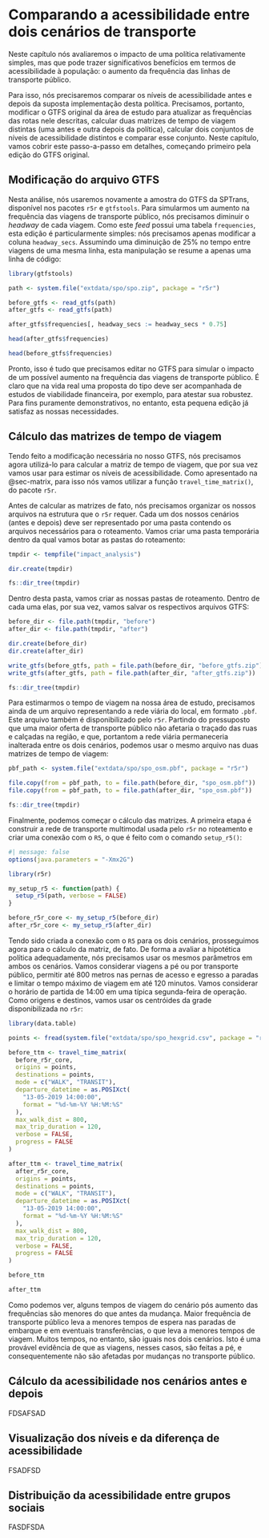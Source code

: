 #  Comparando a acessibilidade entre dois cenários de transporte

Neste capítulo nós avaliaremos o impacto de uma política relativamente simples, mas que pode trazer significativos benefícios em termos de acessibilidade à população: o aumento da frequência das linhas de transporte público.

Para isso, nós precisaremos comparar os níveis de acessibilidade antes e depois da suposta implementação desta política. Precisamos, portanto, modificar o GTFS original da área de estudo para atualizar as frequências das rotas nele descritas, calcular duas matrizes de tempo de viagem distintas (uma antes e outra depois da política), calcular dois conjuntos de níveis de acessibilidade distintos e comparar esse conjunto. Neste capítulo, vamos cobrir este passo-a-passo em detalhes, começando primeiro pela edição do GTFS original.

## Modificação do arquivo GTFS

Nesta análise, nós usaremos novamente a amostra do GTFS da SPTrans, disponível nos pacotes `r5r` e `gtfstools`. Para simularmos um aumento na frequência das viagens de transporte público, nós precisamos diminuir o *headway* de cada viagem. Como este *feed* possui uma tabela `frequencies`, esta edição é particularmente simples: nós precisamos apenas modificar a coluna `headway_secs`. Assumindo uma diminuição de 25% no tempo entre viagens de uma mesma linha, esta manipulação se resume a apenas uma linha de código:

```r
library(gtfstools)

path <- system.file("extdata/spo/spo.zip", package = "r5r")

before_gtfs <- read_gtfs(path)
after_gtfs <- read_gtfs(path)

after_gtfs$frequencies[, headway_secs := headway_secs * 0.75]

head(after_gtfs$frequencies)

head(before_gtfs$frequencies)
```

Pronto, isso é tudo que precisamos editar no GTFS para simular o impacto de um possível aumento na frequência das viagens de transporte público. É claro que na vida real uma proposta do tipo deve ser acompanhada de estudos de viabilidade financeira, por exemplo, para atestar sua robustez. Para fins puramente demonstrativos, no entanto, esta pequena edição já satisfaz as nossas necessidades.

## Cálculo das matrizes de tempo de viagem

Tendo feito a modificação necessária no nosso GTFS, nós precisamos agora utilizá-lo para calcular a matriz de tempo de viagem, que por sua vez vamos usar para estimar os níveis de acessibilidade. Como apresentado na @sec-matrix, para isso nós vamos utilizar a função `travel_time_matrix()`, do pacote `r5r`.

Antes de calcular as matrizes de fato, nós precisamos organizar os nossos arquivos na estrutura que o `r5r` requer. Cada um dos nossos cenários (antes e depois) deve ser representado por uma pasta contendo os arquivos necessários para o roteamento. Vamos criar uma pasta temporária dentro da qual vamos botar as pastas do roteamento:

```r
tmpdir <- tempfile("impact_analysis")

dir.create(tmpdir)

fs::dir_tree(tmpdir)
```

Dentro desta pasta, vamos criar as nossas pastas de roteamento. Dentro de cada uma elas, por sua vez, vamos salvar os respectivos arquivos GTFS:

```r
before_dir <- file.path(tmpdir, "before")
after_dir <- file.path(tmpdir, "after")

dir.create(before_dir)
dir.create(after_dir)

write_gtfs(before_gtfs, path = file.path(before_dir, "before_gtfs.zip"))
write_gtfs(after_gtfs, path = file.path(after_dir, "after_gtfs.zip"))

fs::dir_tree(tmpdir)
```

Para estimarmos o tempo de viagem na nossa área de estudo, precisamos ainda de um arquivo representando a rede viária do local, em formato `.pbf`. Este arquivo também é disponibilizado pelo `r5r`. Partindo do pressuposto que uma maior oferta de transporte público não afetaria o traçado das ruas e calçadas na região, e que, portantom a rede viária permaneceria inalterada entre os dois cenários, podemos usar o mesmo arquivo nas duas matrizes de tempo de viagem:

```r
pbf_path <- system.file("extdata/spo/spo_osm.pbf", package = "r5r")

file.copy(from = pbf_path, to = file.path(before_dir, "spo_osm.pbf"))
file.copy(from = pbf_path, to = file.path(after_dir, "spo_osm.pbf"))

fs::dir_tree(tmpdir)
```

Finalmente, podemos começar o cálculo das matrizes. A primeira etapa é construir a rede de transporte multimodal usada pelo `r5r` no roteamento e criar uma conexão com o `R5`, o que é feito com o comando `setup_r5()`:

```r
#| message: false
options(java.parameters = "-Xmx2G")

library(r5r)

my_setup_r5 <- function(path) {
  setup_r5(path, verbose = FALSE)
}

before_r5r_core <- my_setup_r5(before_dir)
after_r5r_core <- my_setup_r5(after_dir)
```

Tendo sido criada a conexão com o `R5` para os dois cenários, prosseguimos agora para o cálculo da matriz, de fato. De forma a avaliar a hipotética política adequadamente, nós precisamos usar os mesmos parâmetros em ambos os cenários. Vamos considerar viagens a pé ou por transporte público, permitir até 800 metros nas pernas de acesso e egresso a paradas e limitar o tempo máximo de viagem em até 120 minutos. Vamos considerar o horário de partida de 14:00 em uma típica segunda-feira de operação. Como origens e destinos, vamos usar os centróides da grade disponibilizada no `r5r`:

```r
library(data.table)

points <- fread(system.file("extdata/spo/spo_hexgrid.csv", package = "r5r"))

before_ttm <- travel_time_matrix(
  before_r5r_core,
  origins = points,
  destinations = points,
  mode = c("WALK", "TRANSIT"),
  departure_datetime = as.POSIXct(
    "13-05-2019 14:00:00",
    format = "%d-%m-%Y %H:%M:%S"
  ),
  max_walk_dist = 800,
  max_trip_duration = 120,
  verbose = FALSE,
  progress = FALSE
)

after_ttm <- travel_time_matrix(
  after_r5r_core,
  origins = points,
  destinations = points,
  mode = c("WALK", "TRANSIT"),
  departure_datetime = as.POSIXct(
    "13-05-2019 14:00:00",
    format = "%d-%m-%Y %H:%M:%S"
  ),
  max_walk_dist = 800,
  max_trip_duration = 120,
  verbose = FALSE,
  progress = FALSE
)

before_ttm

after_ttm
```

Como podemos ver, alguns tempos de viagem do cenário pós aumento das frequências são menores do que antes da mudança. Maior frequência de transporte público leva a menores tempos de espera nas paradas de embarque e em eventuais transferências, o que leva a menores tempos de viagem. Muitos tempos, no entanto, são iguais nos dois cenários. Isto é uma provável evidência de que as viagens, nesses casos, são feitas a pé, e consequentemente não são afetadas por mudanças no transporte público.

## Cálculo da acessibilidade nos cenários antes e depois

FDSAFSAD

## Visualização dos níveis e da diferença de acessibilidade

FSADFSD

## Distribuição da acessibilidade entre grupos sociais

FASDFSDA